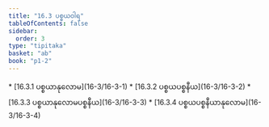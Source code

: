 ```yaml
---
title: "16.3 ပစ္စယဝါရ"
tableOfContents: false
sidebar:
  order: 3
type: "tipitaka"
basket: "ab"
book: "p1-2"
---
```



<DynamicBreadcrumb />



<TableOfContents book="p1-2" section="16.3">
* [16.3.1 ပစ္စယာနုလောမ](16-3/16-3-1)
* [16.3.2 ပစ္စယပစ္စနီယ](16-3/16-3-2)
* [16.3.3 ပစ္စယာနုလောမပစ္စနီယ](16-3/16-3-3)
* [16.3.4 ပစ္စယပစ္စနီယာနုလောမ](16-3/16-3-4)
</TableOfContents>